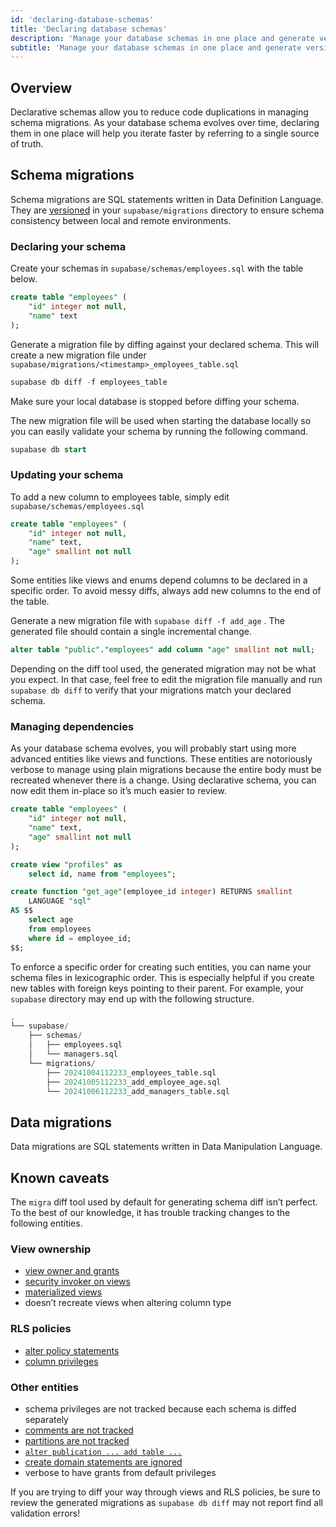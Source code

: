 ```yaml
---
id: 'declaring-database-schemas'
title: 'Declaring database schemas'
description: 'Manage your database schemas in one place and generate versioned migrations.'
subtitle: 'Manage your database schemas in one place and generate versioned migrations.'
---
```


## Overview

Declarative schemas allow you to reduce code duplications in managing schema migrations. As your database schema evolves over time, declaring them in one place will help you iterate faster by referring to a single source of truth.

## Schema migrations

Schema migrations are SQL statements written in Data Definition Language. They are [versioned](/docs/guides/deployment/database-migrations) in your `supabase/migrations` directory to ensure schema consistency between local and remote environments.

### Declaring your schema

Create your schemas in `supabase/schemas/employees.sql` with the table below.

```sql
create table "employees" (
	"id" integer not null,
	"name" text
);
```

Generate a migration file by diffing against your declared schema. This will create a new migration file under `supabase/migrations/<timestamp>_employees_table.sql`

```sql
supabase db diff -f employees_table
```

<Admonition type="tip">

Make sure your local database is stopped before diffing your schema.

</Admonition>

The new migration file will be used when starting the database locally so you can easily validate your schema by running the following command.

```sql
supabase db start
```

### Updating your schema

To add a new column to employees table, simply edit `supabase/schemas/employees.sql`

```sql
create table "employees" (
	"id" integer not null,
	"name" text,
	"age" smallint not null
);
```

<Admonition type="tip">

Some entities like views and enums depend columns to be declared in a specific order. To avoid messy diffs, always add new columns to the end of the table.

</Admonition>

Generate a new migration file with `supabase diff -f add_age` . The generated file should contain a single incremental change.

```sql
alter table "public"."employees" add column "age" smallint not null;
```

Depending on the diff tool used, the generated migration may not be what you expect. In that case, feel free to edit the migration file manually and run `supabase db diff` to verify that your migrations match your declared schema.

### Managing dependencies

As your database schema evolves, you will probably start using more advanced entities like views and functions. These entities are notoriously verbose to manage using plain migrations because the entire body must be recreated whenever there is a change. Using declarative schema, you can now edit them in-place so it’s much easier to review.

```sql
create table "employees" (
	"id" integer not null,
	"name" text,
	"age" smallint not null
);

create view "profiles" as
    select id, name from "employees";

create function "get_age"(employee_id integer) RETURNS smallint
    LANGUAGE "sql"
AS $$
    select age
    from employees
    where id = employee_id;
$$;
```

To enforce a specific order for creating such entities, you can name your schema files in lexicographic order. This is especially helpful if you create new tables with foreign keys pointing to their parent. For example, your `supabase` directory may end up with the following structure.

```sql
.
└── supabase/
    ├── schemas/
    │   ├── employees.sql
    │   └── managers.sql
    └── migrations/
        ├── 20241004112233_employees_table.sql
        ├── 20241005112233_add_employee_age.sql
        └── 20241006112233_add_managers_table.sql
```

## Data migrations

Data migrations are SQL statements written in Data Manipulation Language.

## Known caveats

The `migra` diff tool used by default for generating schema diff isn’t perfect. To the best of our knowledge, it has trouble tracking changes to the following entities.

### View ownership

- [view owner and grants](https://github.com/djrobstep/migra/issues/160#issuecomment-1702983833)
- [security invoker on views](https://github.com/djrobstep/migra/issues/234)
- [materialized views](https://github.com/djrobstep/migra/issues/194)
- doesn’t recreate views when altering column type

### RLS policies

- [alter policy statements](https://github.com/djrobstep/schemainspect/blob/master/schemainspect/pg/obj.py#L228)
- [column privileges](https://github.com/djrobstep/schemainspect/pull/67)

### Other entities

- schema privileges are not tracked because each schema is diffed separately
- [comments are not tracked](https://github.com/djrobstep/migra/issues/69)
- [partitions are not tracked](https://github.com/djrobstep/migra/issues/186)
- [`alter publication ... add table ...`](https://github.com/supabase/cli/issues/883)
- [create domain statements are ignored](https://github.com/supabase/cli/issues/2137)
- verbose to have grants from default privileges

If you are trying to diff your way through views and RLS policies, be sure to review the generated migrations as `supabase db diff` may not report find all validation errors!
